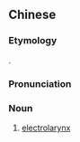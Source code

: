 {{also|电子喉}}
==Chinese==
{{zh-forms|s=电子喉|type=21}}

===Etymology===
{{calque|zh|en|electrolarynx}}.

===Pronunciation===
{{zh-pron
|m=diànzǐhóu
|c=din6 zi2 hau4
|cat=n
}}

===Noun===
{{zh-noun}}

# [[electrolarynx]]